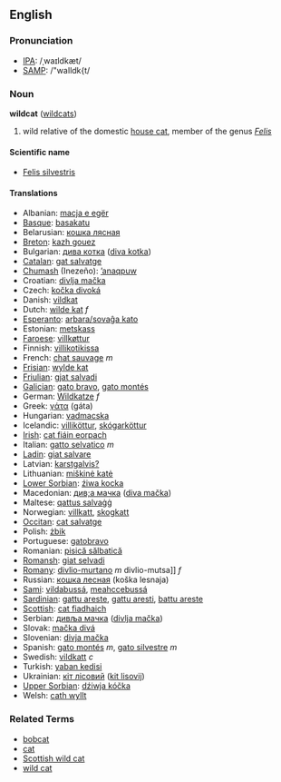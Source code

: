 ==English==
=== Pronunciation ===
*[[w:IPA|IPA]]: /ˌwaɪldkæt/
*[[w:SAMPA|SAMP]]: /"waIldk{t/

=== Noun ===
'''wildcat''' ([[wildcats]])

# wild relative of the domestic [[house cat]], member of the genus ''[[Felis]]''

====Scientific name====
*[[Felis silvestris]]

==== Translations ====
*Albanian: [[macja e egër]]
*[[Basque]]: [[basakatu]]
*Belarusian: [[кошка лясная]]
*[[Breton]]: [[kazh gouez]]
*Bulgarian: [[дива котка]] ([[diva kotka]])
*[[Catalan]]: [[gat salvatge]]
*[[Chumash]] (Inezeño): [[ʼanaqpuw]]
*Croatian: [[divlja mačka]]
*Czech: [[kočka divoká]]
*Danish: [[vildkat]]
*Dutch: [[wilde kat]] ''f''
*[[Esperanto]]: [[arbara/sovaĝa kato]]
*Estonian: [[metskass]]
*[[Faroese]]: [[villkøttur]]
*Finnish: [[villikotikissa]]
*French: [[chat sauvage]] ''m''
*[[Frisian]]: [[wylde kat]]
*[[Friulian]]: [[gjat salvadi]]
*[[Galician]]: [[gato bravo]], [[gato montés]]
*German: [[Wildkatze]] ''f''
*Greek: [[γάτα]] (gáta)
*Hungarian: [[vadmacska]]
*Icelandic: [[villiköttur]], [[skógarköttur]]
*[[Irish]]: [[cat fiáin eorpach]]
*Italian: [[gatto selvatico]] ''m''
*[[Ladin]]: [[giat salvare]]
*Latvian: [[karstgalvis?]]
*Lithuanian: [[miškinė katė]]
*[[Lower Sorbian]]: [[źiwa kocka]]
*Macedonian: [[див;а мачка]] ([[diva mačka]])
*Maltese: [[qattus salvaġġ]]
*Norwegian: [[villkatt]], [[skogkatt]]
*[[Occitan]]: [[cat salvatge]]
*Polish: [[żbik]]
*Portuguese: [[gatobravo]]
*Romanian: [[pisică sălbatică]]
*[[Romansh]]: [[giat selvadi]]
*[[Romany]]: [[divlio-murtano]] ''m'' divlio-mutsa]] ''f''
*Russian: [[кошка лесная]] (koška lesnaja)
*[[Sami]]: [[vildabussá]], [[meahccebussá]]
*[[Sardinian]]: [[gattu areste]], [[gattu aresti]], [[battu areste]]
*[[Scottish]]: [[cat fiadhaich]]
*Serbian: [[дивља мачка]] ([[divlja mačka]])
*Slovak: [[mačka divá]]
*Slovenian: [[divja mačka]]
*Spanish: [[gato montés]] ''m'', [[gato silvestre]] ''m''
*Swedish: [[vildkatt]] ''c''
*Turkish: [[yaban kedisi]]
*Ukrainian: [[кіт лісовий]] ([[kit lisovij]])
*[[Upper Sorbian]]: [[dźiwja kóčka]]
*Welsh: [[cath wyllt]]

===Related Terms===
*[[bobcat]]
*[[cat]]
*[[Scottish wild cat]]
*[[wild cat]]